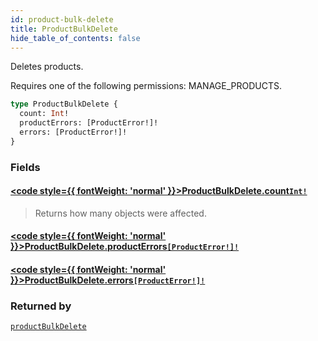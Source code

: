 ```yaml
---
id: product-bulk-delete
title: ProductBulkDelete
hide_table_of_contents: false
---
```








Deletes products. 

Requires one of the following permissions: MANAGE_PRODUCTS.

```graphql
type ProductBulkDelete {
  count: Int!
  productErrors: [ProductError!]!
  errors: [ProductError!]!
}
```


### Fields

#### [<code style={{ fontWeight: 'normal' }}>ProductBulkDelete.<b>count</b></code>](#)<Bullet />[`Int!`](../../../developer/api-reference/scalars/int) <Badge class="secondary" text="non-null"/> <Badge class="secondary" text="scalar"/>
> Returns how many objects were affected.
> 

#### [<code style={{ fontWeight: 'normal' }}>ProductBulkDelete.<b>productErrors</b></code>](#)<Bullet />[`[ProductError!]!`](../../../developer/api-reference/objects/product-error) <Badge class="secondary" text="non-null"/> <Badge class="secondary" text="object"/>
> 
> 

#### [<code style={{ fontWeight: 'normal' }}>ProductBulkDelete.<b>errors</b></code>](#)<Bullet />[`[ProductError!]!`](../../../developer/api-reference/objects/product-error) <Badge class="secondary" text="non-null"/> <Badge class="secondary" text="object"/>
> 
> 



### Returned by

[`productBulkDelete`](../../../developer/api-reference/mutations/product-bulk-delete)  <Badge class="secondary" text="mutation"/>



